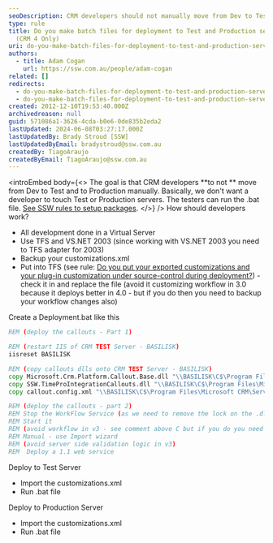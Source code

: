 ```yaml
---
seoDescription: CRM developers should not manually move from Dev to Test and Production servers. Instead, they can use batch files for deployment to automate the process.
type: rule
title: Do you make batch files for deployment to Test and Production servers?
  (CRM 4 Only)
uri: do-you-make-batch-files-for-deployment-to-test-and-production-servers
authors:
  - title: Adam Cogan
    url: https://ssw.com.au/people/adam-cogan
related: []
redirects:
  - do-you-make-batch-files-for-deployment-to-test-and-production-servers-crm-4-only
  - do-you-make-batch-files-for-deployment-to-test-and-production-servers-(crm-4-only)
created: 2012-12-10T19:53:40.000Z
archivedreason: null
guid: 571086a1-3626-4cda-b0e6-0de835b2eda2
lastUpdated: 2024-06-08T03:27:17.000Z
lastUpdatedBy: Brady Stroud [SSW]
lastUpdatedByEmail: bradystroud@ssw.com.au
createdBy: TiagoAraujo
createdByEmail: TiagoAraujo@ssw.com.au
---
```


<introEmbed
  body={<>
The goal is that CRM developers **to not ** move from Dev to Test and to Production manually. Basically, we don't want a developer to touch Test or Production servers. The testers can run the .bat file. [See SSW rules to setup packages](http://www.ssw.com.au/ssw/Standards/Rules/RulesToBetterSetups.aspx).
  </>}
/>
How should developers work?

- All development done in a Virtual Server
- Use TFS and VS.NET 2003 (since working with VS.NET 2003 you need to TFS adapter for 2003)
- Backup your customizations.xml
- Put into TFS (see rule: [Do you put your exported customizations and your plug-in customization under source-control during deployment?](/do-you-put-your-exported-customizations-and-your-plug-in-customization-under-source-control-during-deployment)) - check it in and replace the file (avoid it customizing workflow in 3.0 because it deploys better in 4.0 - but if you do then you need to backup your workflow changes also)

Create a Deployment.bat like this

```bat
REM (deploy the callouts - Part 1)

REM (restart IIS of CRM TEST Server - BASILISK)
iisreset BASILISK

REM (copy callouts dlls onto CRM TEST Server - BASILISK)
copy Microsoft.Crm.Platform.Callout.Base.dll "\\BASILISK\C$\Program Files\Microsoft CRM\Server\bin\assembly"
copy SSW.TimeProIntegrationCallouts.dll "\\BASILISK\C$\Program Files\Microsoft CRM\Server\bin\assembly"
copy callout.config.xml "\\BASILISK\C$\Program Files\Microsoft CRM\Server\bin\assembly"

REM (deploy the callouts - part 2)
REM Stop the WorkFlow Service (as we need to remove the lock on the .dlls)
REM Start it
REM (avoid workflow in v3 - see comment above C but if you do you need to)
REM Manual - use Import wizard
REM (avoid server side validation logic in v3)
REM  Deploy a 1.1 web service
```

Deploy to Test Server

- Import the customizations.xml
- Run .bat file

Deploy to Production Server

- Import the customizations.xml
- Run .bat file
